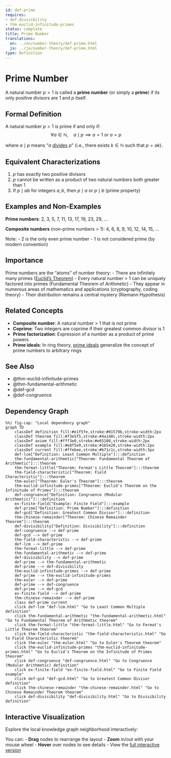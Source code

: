 ```yaml
---
id: def-prime
requires:
- def-divisibility
- thm-euclid-infinitude-primes
status: complete
title: Prime Number
translations:
  en: ../en/number-theory/def-prime.html
  ja: ../ja/number-theory/def-prime.html
type: Definition
---
```


# Prime Number {#def-prime}

A natural number $p > 1$ is called a **prime number** (or simply a **prime**) if its only positive divisors are 1 and $p$ itself.

## Formal Definition

A natural number $p > 1$ is prime if and only if:
$$\forall a \in \mathbb{N}, \quad a \mid p \implies a = 1 \text{ or } a = p$$

where $a \mid p$ means "$a$ [divides](def-divisibility.qmd) $p$" (i.e., there exists $k \in \mathbb{N}$ such that $p = ak$).

## Equivalent Characterizations

1. $p$ has exactly two positive divisors
2. $p$ cannot be written as a product of two natural numbers both greater than 1
3. If $p \mid ab$ for integers $a, b$, then $p \mid a$ or $p \mid b$ (prime property)

## Examples and Non-Examples

**Prime numbers**: 2, 3, 5, 7, 11, 13, 17, 19, 23, 29, ...

**Composite numbers** (non-prime numbers > 1): 4, 6, 8, 9, 10, 12, 14, 15, ...

Note:
- 2 is the only even prime number
- 1 is not considered prime (by modern convention)

## Importance

Prime numbers are the "atoms" of number theory:
- There are infinitely many primes ([Euclid's Theorem](thm-euclid-infinitude-primes.qmd))
- Every natural number > 1 can be uniquely factored into primes (Fundamental Theorem of Arithmetic)
- They appear in numerous areas of mathematics and applications (cryptography, coding theory)
- Their distribution remains a central mystery (Riemann Hypothesis)

## Related Concepts

- **Composite number**: A natural number > 1 that is not prime
- **Coprime**: Two integers are coprime if their greatest common divisor is 1
- **Prime factorization**: Expression of a number as a product of prime powers
- **Prime ideals**: In ring theory, [prime ideals](../algebra/def-prime-ideal.qmd) generalize the concept of prime numbers to arbitrary rings

## See Also

- @thm-euclid-infinitude-primes
- @thm-fundamental-arithmetic
- @def-gcd
- @def-congruence

## Dependency Graph

```mermaid
%%| fig-cap: "Local dependency graph"
graph TD
    classDef definition fill:#e1f5fe,stroke:#01579b,stroke-width:2px
    classDef theorem fill:#f3e5f5,stroke:#4a148c,stroke-width:2px
    classDef axiom fill:#fff3e0,stroke:#e65100,stroke-width:2px
    classDef example fill:#e8f5e9,stroke:#1b5e20,stroke-width:2px
    classDef current fill:#ffebee,stroke:#b71c1c,stroke-width:3px
    def-lcm["Definition: Least Common Multiple"]:::definition
    thm-fundamental-arithmetic["Theorem: Fundamental Theorem of Arithmetic"]:::theorem
    thm-fermat-little["Theorem: Fermat's Little Theorem"]:::theorem
    thm-field-characteristic["Theorem: Field Characteristic"]:::theorem
    thm-euler["Theorem: Euler's Theorem"]:::theorem
    thm-euclid-infinitude-primes["Theorem: Euclid's Theorem on the Infinitude of Primes"]:::theorem
    def-congruence["Definition: Congruence (Modular Arithmetic)"]:::definition
    ex-finite-field["Example: Finite Field"]:::example
    def-prime["Definition: Prime Number"]:::definition
    def-gcd["Definition: Greatest Common Divisor"]:::definition
    thm-chinese-remainder["Theorem: Chinese Remainder Theorem"]:::theorem
    def-divisibility["Definition: Divisibility"]:::definition
    def-congruence --> def-prime
    def-gcd --> def-prime
    thm-field-characteristic --> def-prime
    def-lcm --> def-prime
    thm-fermat-little --> def-prime
    thm-fundamental-arithmetic --> def-prime
    def-divisibility --> def-prime
    def-prime --> thm-fundamental-arithmetic
    def-prime --> def-divisibility
    thm-euclid-infinitude-primes --> def-prime
    def-prime --> thm-euclid-infinitude-primes
    thm-euler --> def-prime
    def-prime --> def-congruence
    def-prime --> def-gcd
    ex-finite-field --> def-prime
    thm-chinese-remainder --> def-prime
    class def-prime current
    click def-lcm "def-lcm.html" "Go to Least Common Multiple definition"
    click thm-fundamental-arithmetic "thm-fundamental-arithmetic.html" "Go to Fundamental Theorem of Arithmetic theorem"
    click thm-fermat-little "thm-fermat-little.html" "Go to Fermat's Little Theorem theorem"
    click thm-field-characteristic "thm-field-characteristic.html" "Go to Field Characteristic theorem"
    click thm-euler "thm-euler.html" "Go to Euler's Theorem theorem"
    click thm-euclid-infinitude-primes "thm-euclid-infinitude-primes.html" "Go to Euclid's Theorem on the Infinitude of Primes theorem"
    click def-congruence "def-congruence.html" "Go to Congruence (Modular Arithmetic) definition"
    click ex-finite-field "ex-finite-field.html" "Go to Finite Field example"
    click def-gcd "def-gcd.html" "Go to Greatest Common Divisor definition"
    click thm-chinese-remainder "thm-chinese-remainder.html" "Go to Chinese Remainder Theorem theorem"
    click def-divisibility "def-divisibility.html" "Go to Divisibility definition"
```

## Interactive Visualization

Explore the local knowledge graph neighborhood interactively:

::: {.graph-viz data-id="def-prime" data-width="700" data-height="500"}
:::

You can:
- **Drag** nodes to rearrange the layout
- **Zoom** in/out with your mouse wheel
- **Hover** over nodes to see details
- View the [full interactive version](../../output/interactive/en/def-prime.html){target="_blank"}
